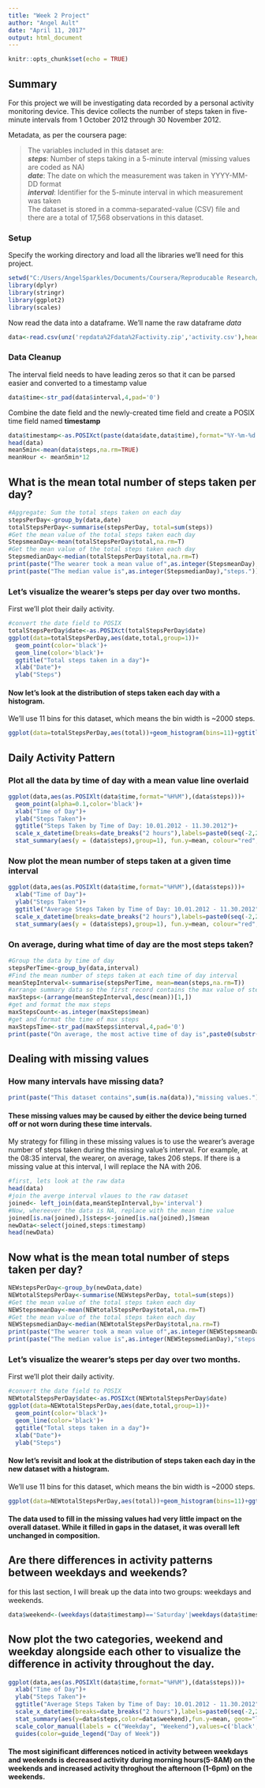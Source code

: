 ```yaml
---
title: "Week 2 Project"
author: "Angel Ault"
date: "April 11, 2017"
output: html_document
---
```


```r
knitr::opts_chunk$set(echo = TRUE)
```

## Summary
For this project we will be investigating data recorded by a personal activity monitoring device. This device collects the number of steps taken in five-minute intervals from 1 October 2012 through 30 November 2012.

Metadata, as per the coursera page:

>The variables included in this dataset are:  
***steps***: Number of steps taking in a 5-minute interval (missing values are coded as NA)  
***date***: The date on which the measurement was taken in YYYY-MM-DD format  
***interval***: Identifier for the 5-minute interval in which measurement was taken  
The dataset is stored in a comma-separated-value (CSV) file and there are a 
total of 17,568 observations in this dataset.

### Setup 

Specify the working directory and load all the libraries we'll need for this project.

```r
setwd("C:/Users/AngelSparkles/Documents/Coursera/Reproducable Research/Week 2/GitHub_files/")
library(dplyr)
library(stringr)
library(ggplot2)
library(scales)
```


Now read the data into a dataframe. We'll name the raw dataframe *data*
```r
data<-read.csv(unz('repdata%2Fdata%2Factivity.zip','activity.csv'),header=TRUE)
```

### Data Cleanup

The interval field needs to have leading zeros
so that it can be parsed easier and converted to a timestamp value
```r
data$time<-str_pad(data$interval,4,pad='0')
```

Combine the date field and the newly-created time field and create a POSIX time field named **timestamp**
```r
data$timestamp<-as.POSIXct(paste(data$date,data$time),format="%Y-%m-%d %H%M")
head(data)
mean5min<-mean(data$steps,na.rm=TRUE)
meanHour <- mean5min*12
```
## What is the mean total number of steps taken per day?
```r
#Aggregate: Sum the total steps taken on each day
stepsPerDay<-group_by(data,date)
totalStepsPerDay<-summarise(stepsPerDay, total=sum(steps))
#Get the mean value of the total steps taken each day
StepsmeanDay<-mean(totalStepsPerDay$total,na.rm=T)
#Get the mean value of the total steps taken each day
StepsmedianDay<-median(totalStepsPerDay$total,na.rm=T)
print(paste("The wearer took a mean value of",as.integer(StepsmeanDay),"steps each day."))
print(paste("The median value is",as.integer(StepsmedianDay),"steps."))
```
### Let's visualize the wearer's steps per day over two months.

First we'll plot their daily activity.
```r
#convert the date field to POSIX
totalStepsPerDay$date<-as.POSIXct(totalStepsPerDay$date)
ggplot(data=totalStepsPerDay,aes(date,total,group=1))+
  geom_point(color='black')+
  geom_line(color='black')+
  ggtitle("Total steps taken in a day")+
  xlab("Date")+
  ylab("Steps")
````

#### Now let's look at the distribution of steps taken each day with a histogram.

We'll use 11 bins for this dataset, which means the bin width is ~2000 steps.

```r
ggplot(data=totalStepsPerDay,aes(total))+geom_histogram(bins=11)+ggtitle("Steps taken in a day")+xlab("Number of Steps")+ylab("Number of Days")
````

## Daily Activity Pattern

### Plot all the data by time of day with a mean value line overlaid
```r
ggplot(data,aes(as.POSIXlt(data$time,format="%H%M"),(data$steps)))+
  geom_point(alpha=0.1,color='black')+
  xlab("Time of Day")+
  ylab("Steps Taken")+
  ggtitle("Steps Taken by Time of Day: 10.01.2012 - 11.30.2012")+
  scale_x_datetime(breaks=date_breaks("2 hours"),labels=paste0(seq(-2,26,2),":00"))+
  stat_summary(aes(y = (data$steps),group=1), fun.y=mean, colour="red", geom="line",group=1)
````

### Now plot the mean number of steps taken at a given time interval  
```r
ggplot(data,aes(as.POSIXlt(data$time,format="%H%M"),(data$steps)))+
  xlab("Time of Day")+
  ylab("Steps Taken")+
  ggtitle("Average Steps Taken by Time of Day: 10.01.2012 - 11.30.2012")+
  scale_x_datetime(breaks=date_breaks("2 hours"),labels=paste0(seq(-2,26,2),":00"))+
  stat_summary(aes(y = (data$steps),group=1), fun.y=mean, colour="red", geom="line",group=1)
```

### On average, during what time of day are the most steps taken?
```r
#Group the data by time of day
stepsPerTime<-group_by(data,interval)
#Find the mean number of steps taken at each time of day interval
meanStepInterval<-summarise(stepsPerTime, mean=mean(steps,na.rm=T))
#arrange summary data so the first record contains the max value of steps
maxSteps<-(arrange(meanStepInterval,desc(mean))[1,])
#get and format the max steps
maxStepsCount<-as.integer(maxSteps$mean)
#get and format the time of max steps
maxStepsTime<-str_pad(maxSteps$interval,4,pad='0')
print(paste("On average, the most active time of day is",paste0(substr(maxStepsTime,0,2),':',substr(maxStepsTime,3,4)),"and, on average, the wearer takes",maxStepsCount,"steps."))
```

## Dealing with missing values

### How many intervals have missing data?
```r
print(paste("This dataset contains",sum(is.na(data)),"missing values."))
```
#### These missing values may be caused by either the device being turned off or not worn during these time intervals. 

My strategy for filling in these missing values is to use the wearer's average number of steps taken during the missing value's interval. For example, at the  08:35 interval, the wearer, on average, takes 206 steps. If there is a missing value at this interval, I will replace the NA with 206.

```r
#first, lets look at the raw data
head(data)
#join the averge interval vlaues to the raw dataset
joined<- left_join(data,meanStepInterval,by='interval')
#Now, whereever the data is NA, replace with the mean time value
joined[is.na(joined),]$steps<-joined[is.na(joined),]$mean
newData<-select(joined,steps:timestamp)
head(newData)
```

## Now what is the mean total number of steps taken per day?
```r
NEWstepsPerDay<-group_by(newData,date)
NEWtotalStepsPerDay<-summarise(NEWstepsPerDay, total=sum(steps))
#Get the mean value of the total steps taken each day
NEWStepsmeanDay<-mean(NEWtotalStepsPerDay$total,na.rm=T)
#Get the mean value of the total steps taken each day
NEWStepsmedianDay<-median(NEWtotalStepsPerDay$total,na.rm=T)
print(paste("The wearer took a mean value of",as.integer(NEWStepsmeanDay),"steps each day."))
print(paste("The median value is",as.integer(NEWStepsmedianDay),"steps."))
```
### Let's visualize the wearer's steps per day over two months.

First we'll plot their daily activity.
```r
#convert the date field to POSIX
NEWtotalStepsPerDay$date<-as.POSIXct(NEWtotalStepsPerDay$date)
ggplot(data=NEWtotalStepsPerDay,aes(date,total,group=1))+
  geom_point(color='black')+
  geom_line(color='black')+
  ggtitle("Total steps taken in a day")+
  xlab("Date")+
  ylab("Steps")
```

#### Now let's revisit and look at the distribution of steps taken each day in the new dataset with a histogram.

We'll use 11 bins for this dataset, which means the bin width is ~2000 steps.

```r
ggplot(data=NEWtotalStepsPerDay,aes(total))+geom_histogram(bins=11)+ggtitle("Steps taken in a day")+xlab("Number of Steps")+ylab("Number of Days")
```

#### The data used to fill in the missing values had very little impact on the overall dataset. While it filled in gaps in the dataset, it was overall left unchanged in composition.

## Are there differences in activity patterns between weekdays and weekends?

for this last section, I will break up the data into two groups: weekdays and weekends.
```r
data$weekend<-(weekdays(data$timestamp)=='Saturday'|weekdays(data$timestamp)=='Sunday')
```

## Now plot the two categories, **weekend** and **weekday** alongside each other to visualize the difference in activity throughout the day.
```r
ggplot(data,aes(as.POSIXlt(data$time,format="%H%M"),(data$steps)))+
  xlab("Time of Day")+
  ylab("Steps Taken")+
  ggtitle("Average Steps Taken by Time of Day: 10.01.2012 - 11.30.2012")+
  scale_x_datetime(breaks=date_breaks("2 hours"),labels=paste0(seq(-2,26,2),":00"))+
  stat_summary(aes(y=data$steps,color=data$weekend),fun.y=mean, geom="line")+
  scale_color_manual(labels = c("Weekday", "Weekend"),values=c('black','red'))+
  guides(color=guide_legend("Day of Week"))
```

#### The most siginificant differences noticed in activity between weekdays and weekends is decreased activity during morning hours(5-8AM) on the weekends and increased activity throghout the afternoon (1-6pm) on the weekends.